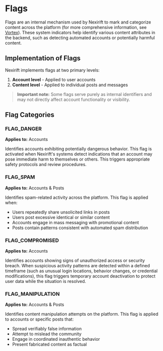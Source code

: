 
# Flags

<BadgeWrapper selected="Instance Variation" />

Flags are an internal mechanism used by Nexirift to mark and categorize content across the platform (for more comprehensive information, see [Vortex](vortex)). These system indicators help identify various content attributes in the backend, such as detecting automated accounts or potentially harmful content.

## Implementation of Flags

Nexirift implements flags at two primary levels:
1. **Account level** - Applied to user accounts
2. **Content level** - Applied to individual posts and messages

> **Important note:** Some flags serve purely as internal identifiers and may not directly affect account functionality or visibility.

## Flag Categories

### FLAG_DANGER

**Applies to:** Accounts

Identifies accounts exhibiting potentially dangerous behavior. This flag is activated when Nexirift's systems detect indications that an account may pose immediate harm to themselves or others. This triggers appropriate safety protocols and review procedures.

### FLAG_SPAM

**Applies to:** Accounts & Posts

Identifies spam-related activity across the platform. This flag is applied when:
- Users repeatedly share unsolicited links in posts
- Users post excessive identical or similar content
- Accounts engage in mass messaging with promotional content
- Posts contain patterns consistent with automated spam distribution

### FLAG_COMPROMISED

**Applies to:** Accounts

Identifies accounts showing signs of unauthorized access or security breach. When suspicious activity patterns are detected within a defined timeframe (such as unusual login locations, behavior changes, or credential modifications), this flag triggers temporary account deactivation to protect user data while the situation is resolved.

### FLAG_MANIPULATION

**Applies to:** Accounts & Posts

Identifies content manipulation attempts on the platform. This flag is applied to accounts or specific posts that:
- Spread verifiably false information
- Attempt to mislead the community
- Engage in coordinated inauthentic behavior
- Present fabricated content as factual
